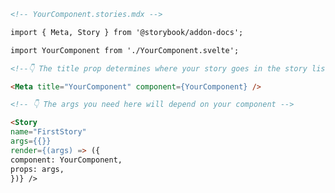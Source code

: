 ```md
<!-- YourComponent.stories.mdx -->

import { Meta, Story } from '@storybook/addon-docs';

import YourComponent from './YourComponent.svelte';

<!--👇 The title prop determines where your story goes in the story list -->

<Meta title="YourComponent" component={YourComponent} />

<!-- 👇 The args you need here will depend on your component -->

<Story
name="FirstStory"
args={{}}
render={(args) => ({
component: YourComponent,
props: args,
})} />
```
